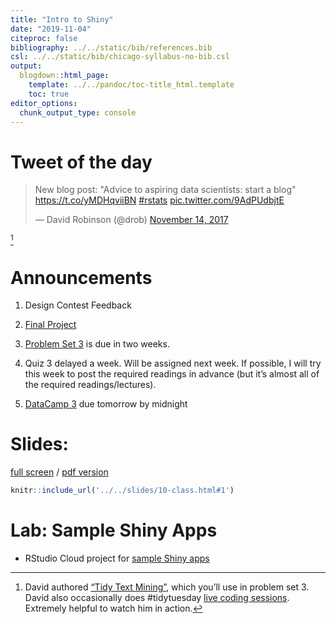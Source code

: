 ```yaml
---
title: "Intro to Shiny"
date: "2019-11-04"
citeproc: false
bibliography: ../../static/bib/references.bib
csl: ../../static/bib/chicago-syllabus-no-bib.csl
output:
  blogdown::html_page:
    template: ../../pandoc/toc-title_html.template
    toc: true
editor_options: 
  chunk_output_type: console
---
```


# Tweet of the day

<blockquote class="twitter-tweet"><p lang="en" dir="ltr">New blog post: &quot;Advice to aspiring data scientists: start a blog&quot; <a href="https://t.co/yMDHqviiBN">https://t.co/yMDHqviiBN</a> <a href="https://twitter.com/hashtag/rstats?src=hash&amp;ref_src=twsrc%5Etfw">#rstats</a> <a href="https://t.co/9AdPUdbjtE">pic.twitter.com/9AdPUdbjtE</a></p>&mdash; David Robinson (@drob) <a href="https://twitter.com/drob/status/930492543187513345?ref_src=twsrc%5Etfw">November 14, 2017</a></blockquote> <script async src="https://platform.twitter.com/widgets.js" charset="utf-8"></script>

^[David authored ["Tidy Text Mining"](https://www.tidytextmining.com/), which you'll use in problem set 3. David also occasionally does #tidytuesday [live coding sessions](https://twitter.com/drob/status/1190295915082452992?s=20). Extremely helpful to watch him in action.]

# Announcements

1. Design Contest Feedback

2. [Final Project](../../assignment/final-project/)

3. [Problem Set 3](../../assignment/03-problem-set/) is due in two weeks.

4. Quiz 3 delayed a week. Will be assigned next week. If possible, I will try this week to post the required readings in advance (but it's almost all of the required readings/lectures). 

5. [DataCamp 3](../../assignment/03-datacamp/) due tomorrow by midnight

# Slides:

[full screen](../../slides/10-class.html#1) / [pdf version](https://github.com/wesslen/dsba5122-spring2019/raw/master/public/files/dsba5122-spring2019-10-class.pdf)

```r
knitr::include_url('../../slides/10-class.html#1')
```

# Lab: Sample Shiny Apps

- RStudio Cloud project for [sample Shiny apps](https://rstudio.cloud/spaces/22733/project/454724)
